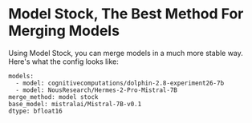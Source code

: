 # Model Stock, The Best Method For Merging Models

Using Model Stock, you can merge models in a much more stable way. Here's what the config looks like:

```
models:
  - model: cognitivecomputations/dolphin-2.8-experiment26-7b
  - model: NousResearch/Hermes-2-Pro-Mistral-7B
merge_method: model stock
base_model: mistralai/Mistral-7B-v0.1
dtype: bfloat16